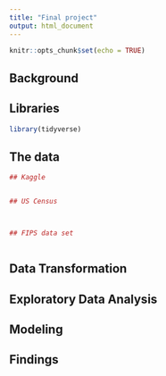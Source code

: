 ```yaml
---
title: "Final project"
output: html_document
---
```


```r
knitr::opts_chunk$set(echo = TRUE)
```


## Background


## Libraries

```r
library(tidyverse)

```


## The data

```r

## Kaggle


## US Census



## FIPS data set



```


## Data Transformation


## Exploratory Data Analysis


## Modeling


## Findings

